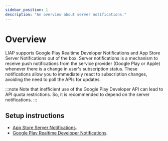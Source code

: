 ```yaml
---
sidebar_position: 1
description: "An overview about server notifications."
---
```


# Overview

LIAP supports Google Play Realtime Developer Notifications and App Store
Server Notifications out of the box. Server notifications is a mechanism to
receive push notifications from the service provider (Google Play or Apple)
whenever there is a change in user's subscription status. These
notifications allow you to immediately react to subscription changes,
avoiding the need to poll the APIs for updates.

:::note
Note that inefficient use of the Google Play Developer API can lead to API
quota restrictions. So, it is recommended to depend on the server notifications.
:::

## Setup instructions

- [App Store Server Notifications](/docs/server-notifications/app-store).
- [Google Play Realtime Developer Notifications](/docs/server-notifications/google-play).
